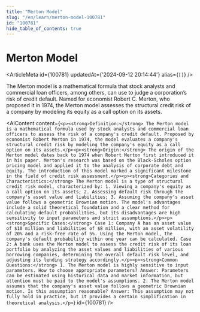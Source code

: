 ```yaml
---
title: "Merton Model"
slug: "/en/learn/merton-model-100781"
id: "100781"
hide_table_of_contents: true
---
```



# Merton Model

<ArticleMeta id={100781} updatedAt={'2024-09-12 20:14:44'} alias={`[]`} />
<div className='border-solid border-b border-t-0 my-4 border-[var(--ifm-color-gray-300)]' />

The Merton model is a mathematical formula that stock analysts and commercial loan officers, among others, can use to judge a corporation’s risk of credit default. Named for economist Robert C. Merton, who proposed it in 1974, the Merton model assesses the structural credit risk of a company by modeling its equity as a call option on its assets.

<AIContent content={`<p><strong>Definition:</strong> The Merton model is a mathematical formula used by stock analysts and commercial loan officers to assess the risk of a company's credit default. Proposed by economist Robert Merton in 1974, the model evaluates a company's structural credit risk by modeling the company's equity as a call option on its assets.</p><p><strong>Origin:</strong> The origin of the Merton model dates back to 1974 when Robert Merton first introduced it in his paper. Merton's research was based on the Black-Scholes option pricing model and applied it to the analysis of corporate debt and equity. The introduction of this model marked a significant milestone in the field of credit risk assessment.</p><p><strong>Categories and Characteristics:</strong> The Merton model is a type of structural credit risk model, characterized by: 1. Viewing a company's equity as a call option on its assets; 2. Assessing default risk through the company's asset value and liabilities; 3. Assuming the company's asset value follows a geometric Brownian motion. The model's advantages include a solid theoretical foundation and a clear method for calculating default probabilities, but its disadvantages are high sensitivity to input parameters and strict assumptions.</p><p><strong>Specific Cases:</strong> Case 1: Company A has an asset value of $10 million and liabilities of $8 million, with an asset volatility of 20% and a risk-free rate of 5%. Using the Merton model, the company's default probability within one year can be calculated. Case 2: A bank uses the Merton model to assess the credit risk of its loan portfolio by analyzing the asset values and liabilities of various borrowing companies, determining the overall default risk level, and adjusting its lending strategy accordingly.</p><p><strong>Common Questions:</strong> 1. The Merton model is highly sensitive to input parameters. How to choose appropriate parameters? Answer: Parameters can be estimated using historical data and market information, but attention must be paid to the model's assumptions. 2. The Merton model assumes that the company's asset value follows a geometric Brownian motion. Is this assumption reasonable? Answer: This assumption may not fully hold in practice, but it provides a certain simplification in theoretical analysis.</p>`} id={100781} />
